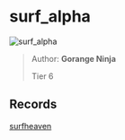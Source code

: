 
# surf_alpha

![surf_alpha](https://raw.githubusercontent.com/Sayt123/SurfMapPics/Maps-and-bonuses/csgo/surf_alpha.jpg)

> Author: **Gorange Ninja**
>
> Tier 6

## Records

[surfheaven](https://surfheaven.eu/map/surf_alpha)
